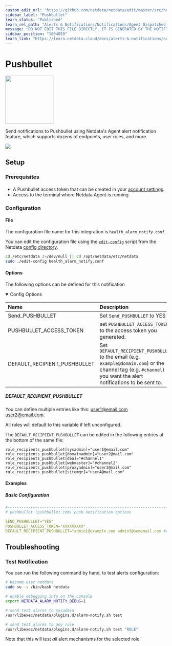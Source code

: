 ```yaml
---
custom_edit_url: "https://github.com/netdata/netdata/edit/master/src/health/notifications/pushbullet/metadata.yaml"
sidebar_label: "Pushbullet"
learn_status: "Published"
learn_rel_path: "Alerts & Notifications/Notifications/Agent Dispatched Notifications"
message: "DO NOT EDIT THIS FILE DIRECTLY, IT IS GENERATED BY THE NOTIFICATION'S metadata.yaml FILE"
sidebar_position: "1004059"
learn_link: "https://learn.netdata.cloud/docs/alerts-&-notifications/notifications/agent-dispatched-notifications/pushbullet"
---
```



# Pushbullet


<img src="https://netdata.cloud/img/pushbullet.png" width="150"/>


Send notifications to Pushbullet using Netdata's Agent alert notification feature, which supports dozens of endpoints, user roles, and more.



<img src="https://img.shields.io/badge/maintained%20by-Netdata-%2300ab44" />

## Setup

### Prerequisites

#### 

- A Pushbullet access token that can be created in your [account settings](https://www.pushbullet.com/#settings/account).
- Access to the terminal where Netdata Agent is running



### Configuration

#### File

The configuration file name for this integration is `health_alarm_notify.conf`.


You can edit the configuration file using the [`edit-config`](/docs/netdata-agent/configuration#edit-a-configuration-file-using-edit-config) script from the
Netdata [config directory](/docs/netdata-agent/configuration#the-netdata-config-directory).

```bash
cd /etc/netdata 2>/dev/null || cd /opt/netdata/etc/netdata
sudo ./edit-config health_alarm_notify.conf
```
#### Options

The following options can be defined for this notification

<details open><summary>Config Options</summary>

| Name | Description | Default | Required |
|:----|:-----------|:-------|:--------:|
| Send_PUSHBULLET | Set `Send_PUSHBULLET` to YES | YES | yes |
| PUSHBULLET_ACCESS_TOKEN | set `PUSHBULLET_ACCESS_TOKEN` to the access token you generated. |  | yes |
| DEFAULT_RECIPIENT_PUSHBULLET | Set `DEFAULT_RECIPIENT_PUSHBULLET` to the email (e.g. `example@domain.com`) or the channel tag (e.g. `#channel`) you want the alert notifications to be sent to. |  | yes |

##### DEFAULT_RECIPIENT_PUSHBULLET

You can define multiple entries like this: user1@email.com user2@email.com.

All roles will default to this variable if left unconfigured.

The `DEFAULT_RECIPIENT_PUSHBULLET` can be edited in the following entries at the bottom of the same file:
```text
role_recipients_pushbullet[sysadmin]="user1@email.com"
role_recipients_pushbullet[domainadmin]="user2@mail.com"
role_recipients_pushbullet[dba]="#channel1"
role_recipients_pushbullet[webmaster]="#channel2"
role_recipients_pushbullet[proxyadmin]="user3@mail.com"
role_recipients_pushbullet[sitemgr]="user4@mail.com"
```


</details>

#### Examples

##### Basic Configuration



```yaml
#------------------------------------------------------------------------------
# pushbullet (pushbullet.com) push notification options

SEND_PUSHBULLET="YES"
PUSHBULLET_ACCESS_TOKEN="XXXXXXXXX"
DEFAULT_RECIPIENT_PUSHBULLET="admin1@example.com admin3@somemail.com #examplechanneltag #anotherchanneltag"

```


## Troubleshooting

### Test Notification

You can run the following command by hand, to test alerts configuration:

```bash
# become user netdata
sudo su -s /bin/bash netdata

# enable debugging info on the console
export NETDATA_ALARM_NOTIFY_DEBUG=1

# send test alarms to sysadmin
/usr/libexec/netdata/plugins.d/alarm-notify.sh test

# send test alarms to any role
/usr/libexec/netdata/plugins.d/alarm-notify.sh test "ROLE"
```

Note that this will test _all_ alert mechanisms for the selected role.


